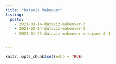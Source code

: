 ```yaml
---
title: "Dataviz Makeover"
listing:
  posts:
    - 2021-03-14-dataviz-makeover-3
    - 2021-02-14-dataviz-makeover-2
    - 2021-01-23-dataviz-makeover-assignment-1

    
---
```


```r
knitr::opts_chunk$set(echo = TRUE)
```
